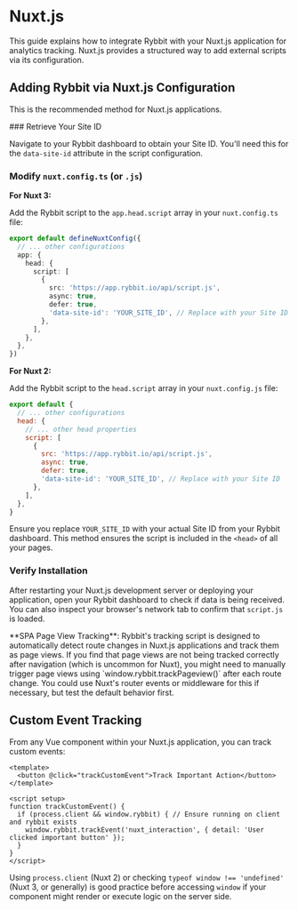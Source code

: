 
# Nuxt.js

This guide explains how to integrate Rybbit with your Nuxt.js application for analytics tracking. Nuxt.js provides a structured way to add external scripts via its configuration.

## Adding Rybbit via Nuxt.js Configuration

This is the recommended method for Nuxt.js applications.

<Steps>
### Retrieve Your Site ID

Navigate to your Rybbit dashboard to obtain your Site ID. You'll need this for the `data-site-id` attribute in the script configuration.

### Modify `nuxt.config.ts` (or `.js`)

**For Nuxt 3:**

Add the Rybbit script to the `app.head.script` array in your `nuxt.config.ts` file:

```typescript filename="nuxt.config.ts"
export default defineNuxtConfig({
  // ... other configurations
  app: {
    head: {
      script: [
        {
          src: 'https://app.rybbit.io/api/script.js',
          async: true,
          defer: true,
          'data-site-id': 'YOUR_SITE_ID', // Replace with your Site ID
        },
      ],
    },
  },
})
```

**For Nuxt 2:**

Add the Rybbit script to the `head.script` array in your `nuxt.config.js` file:

```javascript filename="nuxt.config.js"
export default {
  // ... other configurations
  head: {
    // ... other head properties
    script: [
      {
        src: 'https://app.rybbit.io/api/script.js',
        async: true,
        defer: true,
        'data-site-id': 'YOUR_SITE_ID', // Replace with your Site ID
      },
    ],
  },
}
```
Ensure you replace `YOUR_SITE_ID` with your actual Site ID from your Rybbit dashboard. This method ensures the script is included in the `<head>` of all your pages.

### Verify Installation

After restarting your Nuxt.js development server or deploying your application, open your Rybbit dashboard to check if data is being received. You can also inspect your browser's network tab to confirm that `script.js` is loaded.
</Steps>

<Callout type="info">
  **SPA Page View Tracking**: Rybbit's tracking script is designed to automatically detect route changes in Nuxt.js applications and track them as page views. If you find that page views are not being tracked correctly after navigation (which is uncommon for Nuxt), you might need to manually trigger page views using `window.rybbit.trackPageview()` after each route change. You could use Nuxt's router events or middleware for this if necessary, but test the default behavior first.
</Callout>

## Custom Event Tracking

From any Vue component within your Nuxt.js application, you can track custom events:

```vue
<template>
  <button @click="trackCustomEvent">Track Important Action</button>
</template>

<script setup>
function trackCustomEvent() {
  if (process.client && window.rybbit) { // Ensure running on client and rybbit exists
    window.rybbit.trackEvent('nuxt_interaction', { detail: 'User clicked important button' });
  }
}
</script>
```
Using `process.client` (Nuxt 2) or checking `typeof window !== 'undefined'` (Nuxt 3, or generally) is good practice before accessing `window` if your component might render or execute logic on the server side.
